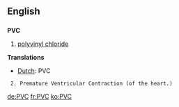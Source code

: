 ==English==
==={{initialism}}===
'''PVC'''

#[[polyvinyl chloride]]

'''Translations'''
*[[Dutch]]: PVC

  2. Premature Ventricular Contraction (of the heart.)

[[de:PVC]]
[[fr:PVC]]
[[ko:PVC]]